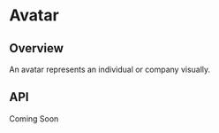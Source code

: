 
<Meta of={AvatarStories} />

# Avatar

<ResourceLinks
  sourceCode="https://github.com/cultureamp/kaizen-design-system/tree/main/packages/components/src/Avatar"
  figma="https://www.figma.com/file/ZRfnoNUXbGZv4eVWLbF4Az/%F0%9F%96%BC%EF%B8%8F-Component-Gallery?type=design&node-id=0-1&mode=design&t=ITSkv2Fu67xK6kBC-0"
  designGuidelines="https://cultureamp.atlassian.net/wiki/spaces/DesignSystem/pages/3064857475/Avatar"
  className="!kz-mb-8"
/>


<KAIOInstallation exportNames="Avatar" />

## Overview

An avatar represents an individual or company visually.

<Canvas of={AvatarStories.Playground} />
<Controls of={AvatarStories.Playground} />

## API

Coming Soon
